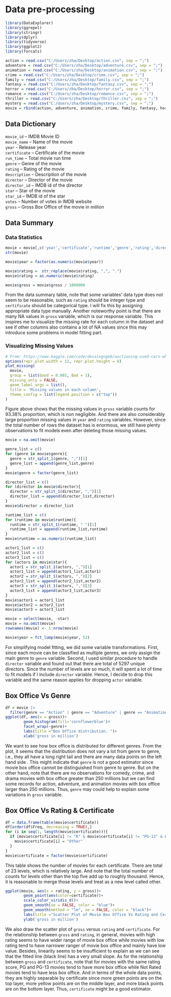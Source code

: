 # Data pre-processing

```r
library(DataExplorer)
library(ggrepel)
library(stringr)
library(dplyr)
library(tidyverse)
library(ggplot2)
library(forcats)
```

```r
action = read.csv("C:/Users/zha/Desktop/action.csv", sep = ";")
adventure = read.csv("C:/Users/zha/Desktop/adventure.csv", sep = ";")
animation = read.csv("C:/Users/zha/Desktop/animation.csv", sep = ";")
crime = read.csv("C:/Users/zha/Desktop/crime.csv", sep = ";")
family = read.csv("C:/Users/zha/Desktop/family.csv", sep = ";")
fantasy = read.csv("C:/Users/zha/Desktop/fantasy.csv", sep = ";")
horror = read.csv("C:/Users/zha/Desktop/horror.csv", sep = ";")
romance = read.csv("C:/Users/zha/Desktop/romance.csv", sep = ";")
thriller = read.csv("C:/Users/zha/Desktop/thriller.csv", sep = ";")
mystery = read.csv("C:/Users/zha/Desktop/mystery.csv", sep = ";")
movie = rbind(action, adventure, animation, crime, family, fantasy, horror, romance, thriller, mystery)
```

## Data Dictionary

`movie_id` -- IMDB Movie ID  
`movie_name` -- Name of the movie  
`year` - Release year  
`certificate` -- Certificate of the movie  
`run_time` -- Total movie run time  
`genre` -- Genre of the movie  
`rating` -- Rating of the movie  
`description` -- Description of the movie  
`director` -- Director of the movie  
`director_id` -- IMDB id of the director  
`star` -- Star of the movie  
`star_id` -- IMDB id of the star  
`votes` -- Number of votes in IMDB website  
`gross` -- Gross Box Office of the movie in million

## Data Summary

### Data Statistics
```r
movie = movie[,c('year','certificate','runtime','genre','rating','director','star','gross')]
str(movie)

movie$year = factor(as.numeric(movie$year))

movie$rating =  str_replace(movie$rating, ",", ".")
movie$rating = as.numeric(movie$rating)

movie$gross = movie$gross / 1000000
```

From the data summary table, note that some variables' data type does not seem to be reasonable, such as `rating` should be integer type and  `certificate` should be categorical type. I will fix this by assigning appropriate data type manually. Another noteworthy point is that there are many NA values in `gross` variable, which is our response variable. This inspires me to visualize the missing rate for each column in the dataset and see if other columns also contains a lot of NA values since this may introduce some problems in model fitting part. 

### Visualizing Missing Values

```r
# From: https://www.kaggle.com/code/desalegngeb/auctioning-used-cars-what-matters-most/notebook
options(repr.plot.width = 12, repr.plot.height = 8)
plot_missing(
  movie,
  group = list(Good = 0.002, Bad = 1),
  missing_only = FALSE, 
  geom_label_args = list(),
  title = 'Missing values in each column',
  theme_config = list(legend.position = c("top"))
)
```

Figure above shows that the missing values in `gross` variable counts for 93.38% proportion, which is non negligible. And there are also considerably large proportion missing values in `year` and `rating` variables. However, since the total number of rows the dataset has is enormous, we still have plenty observations to fit models even after deleting those missing values. 

```r
movie = na.omit(movie)
```
  
```r
genre_list = c()
for (genre in movie$genre){
  genre = str_split_1(genre, ",")[1]
  genre_list = append(genre_list,genre)
}
movie$genre = factor(genre_list)

director_list = c()
for (director in movie$director){
  director = str_split_1(director, ",")[1]
  director_list = append(director_list,director)
}
movie$director = director_list

runtime_list = c()
for (runtime in movie$runtime){
  runtime = str_split_1(runtime, " ")[1]
  runtime_list = append(runtime_list,runtime)
}
movie$runtime = as.numeric(runtime_list)

actor1_list = c()
actor2_list = c()
actor3_list = c()
for (actors in movie$star){
  actor1 = str_split_1(actors, ",")[1]
  actor1_list = append(actor1_list,actor1)
  actor2 = str_split_1(actors, ",")[2]
  actor2_list = append(actor2_list,actor2)
  actor3 = str_split_1(actors, ",")[3]
  actor3_list = append(actor3_list,actor3)
}
movie$actor1 = actor1_list
movie$actor2 = actor2_list
movie$actor3 = actor3_list

movie = select(movie, -star)
movie = na.omit(movie)
rownames(movie) <- 1:nrow(movie) 

movie$year = fct_lump(movie$year, 52)
```

For simplifying model fitting, we did some variable transformations. First, since each movie can be classified as multiple genres, we only assign the main genre to `genre` variable. Second, I used similar procedure to handle `director` variable and found out that there are total of 5297 unique directors. Since the number of levels are so much, it will spent a lot of time to fit models if I include `director` variable. Hence, I decide to drop this variable and the same reason applies for dropping `actor` variable.   

## Box Office Vs Genre

```r
df = movie |>
  filter(genre == "Action" | genre == "Adventure" | genre == "Animation" | genre == "Comedy" | genre == "Crime"| genre == "Drama")
ggplot(df, aes(x = gross))+ 
        geom_histogram(fill='cornflowerblue')+
        facet_wrap(~genre)+
        labs(title ="Box Office distribution. ")+
        xlab('gross in million')
```

We want to see how box office is distributed for different genres. From the plot, it seems that the distribution does not vary a lot from genre to genre, i.e., they all have a long right tail and there are many data points on the left hand side . This might indicate that `genre` is not a good estimator since movie box office cannot be distinguished from genre to genre. But on the other hand, note that there are no observations for comedy, crime, and drama movies with box office greater than 250 millions but we can find some records for action, adventure, and animation movies with box office larger than 250 millions. Thus, `genre` may could help to explain some variations in `gross` variable. 

## Box Office Vs Rating & Certificate

```r
df = data.frame(table(movie$certificate))
df[order(df$Freq, decreasing = TRUE),]
for (i in seq(1, length(movie$certificate))){
  if (movie$certificate[i] != "R" & movie$certificate[i] != "PG-13" & movie$certificate[i] != "PG" & movie$certificate[i] != "Not Rated"){
    movie$certificate[i] = "Other"
  }
}
movie$certificate = factor(movie$certificate)
```

This table shows the number of movies for each certificate. There are total of 23 levels, which is relatively large. And note that the total number of counts for levels other than the top five add up to roughly thousand. Hence, it is reasonable to merge those levels and treat as a new level called other. 

```r
ggplot(movie, aes(x = rating, y = gross))+ 
        geom_point(aes(color=certificate))+
        scale_color_viridis_d()+
        geom_smooth(se = FALSE, color = "blue")+
        geom_smooth(method = "lm", se = FALSE, color = "black")+
        labs(title ="Scatter Plot of Movie Box Office Vs Rating and Certificate")+
        ylab('gross in million')
```

We also draw the scatter plot of `gross` versus `rating` and `certificate`.  For the relationship between `gross` and `rating`, in general, movies with high rating seems to have wider range of movie box office while movies with low rating tend to have narrower ranger of movie box office and mainly have low value. Besides, linearity seems to be insufficient to explain as we can see that the fitted line (black line) has a very small slope. As for the relationship between `gross` and `certificate`, note that for movies with the same rating score, PG and PG-13 movies tend to have more box office while Not Rated movies tend to have less box office. And in terms of the whole data points, they are highly separable by certificate since more green points are on the top layer, more yellow points are on the middle layer, and more black points are on the bottom layer. Thus, `certificate` might be a good estimator.